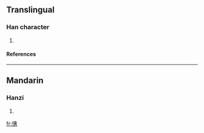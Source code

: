 ==Translingual==
===Han character===
{{Han char|rad=人|as=12|sn=14|four=|canj=人十戈心 (OJIP)}}
# {{defn|Han}}
====References====
{{Han ref|kx=0117.050|dkj=01108|dj=0248.110|hdz=10217.160|uh=50E1|ud=20705}}
----
==Mandarin==
===Hanzi===
{{cmn-hanzi|pin=[[huì]] (hui4)|wg=hui<sup>4</sup>}}
# {{defn|Mandarin}}




[[fr:僡]]